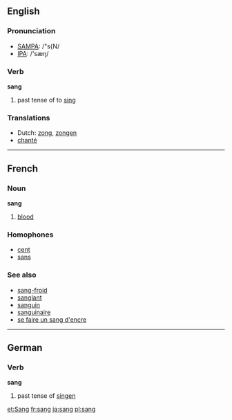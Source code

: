 ==English==

===Pronunciation===
*[[w:SAMPA|SAMPA]]: /"s{N/
*[[w:IPA|IPA]]: /'sæŋ/

===Verb===
'''sang'''

# past tense of to [[sing]]

===Translations===
*Dutch: [[zong]], [[zongen]]
*[[chanter|chanté]]

----

==French==
===Noun===
'''sang''' {{m}}
# [[blood]]
===Homophones===
*[[cent]]
*[[sans]]
===See also===
*[[sang-froid]]
*[[sanglant]]
*[[sanguin]]
*[[sanguinaire]]
*[[se faire un sang d'encre]]

----

==German==
===Verb===
'''sang'''

# past tense of [[singen]]

[[et:Sang]]
[[fr:sang]]
[[ja:sang]]
[[pl:sang]]